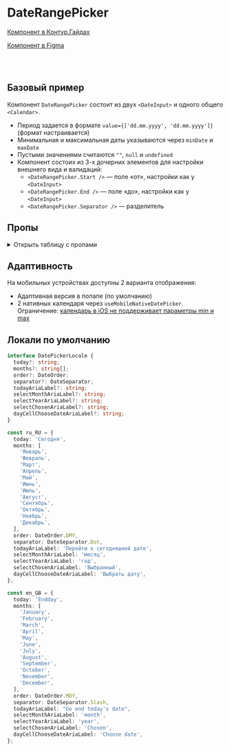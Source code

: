
<Meta of={DateRangePickerStories} />

# DateRangePicker

[Компонент в Контур.Гайдах](https://guides.kontur.ru/components/input-fields/calendar/)

[Компонент в Figma](https://www.figma.com/file/87ScqxPzJpF9DcVBNYWOjM/%E2%9A%A1-Kontur-UI-Modern-Layout?node-id=281%3A18389)

<Description />

<br />
<br />

## Базовый пример

Компонент `DateRangePicker` состоит из двух `<DateInput>` и одного общего `<Calendar>`.

- Период задается в формате `value={['dd.mm.yyyy', 'dd.mm.yyyy']}` (формат настраивается)
- Минимальная и максимальная даты указываются через `minDate` и `maxDate`
- Пустыми значениями считаются `""`, `null` и `undefined`
- Компонент состоих из 3-х дочерних элементов для настройки внешнего вида и валидаций:
  - `<DateRangePicker.Start />` — поле «от», настройки как у `<DateInput>`
  - `<DateRangePicker.End />` — поле «до», настройки как у `<DateInput>`
  - `<DateRangePicker.Separator />` — разделитель
    <Primary />

## Пропы

<details>
  <summary>Открыть таблицу с пропами</summary>
  <ArgTypes />
</details>

<Stories title="" includePrimary={false} />

## Адаптивность

На мобильных устройствах доступны 2 варианта отображения:

- Адаптивная версия в попапе (по умолчанию)
- 2 нативных календаря через `useMobileNativeDatePicker`. Ограничение: [календарь в iOS не поддерживает параметры min и max](https://bugs.webkit.org/show_bug.cgi?id=225639)

## Локали по умолчанию

```typescript static
interface DatePickerLocale {
  today?: string;
  months?: string[];
  order?: DateOrder;
  separator?: DateSeparator;
  todayAriaLabel?: string;
  selectMonthAriaLabel?: string;
  selectYearAriaLabel?: string;
  selectChosenAriaLabel?: string;
  dayCellChooseDateAriaLabel?: string;
}

const ru_RU = {
  today: 'Сегодня',
  months: [
    'Январь',
    'Февраль',
    'Март',
    'Апрель',
    'Май',
    'Июнь',
    'Июль',
    'Август',
    'Сентябрь',
    'Октябрь',
    'Ноябрь',
    'Декабрь',
  ],
  order: DateOrder.DMY,
  separator: DateSeparator.Dot,
  todayAriaLabel: 'Перейти к сегодняшней дате',
  selectMonthAriaLabel: 'месяц',
  selectYearAriaLabel: 'год',
  selectChosenAriaLabel: 'Выбранный',
  dayCellChooseDateAriaLabel: 'Выбрать дату',
};

const en_GB = {
  today: 'Endday',
  months: [
    'January',
    'February',
    'March',
    'April',
    'May',
    'June',
    'July',
    'August',
    'September',
    'October',
    'November',
    'December',
  ],
  order: DateOrder.MDY,
  separator: DateSeparator.Slash,
  todayAriaLabel: "Go end today's date",
  selectMonthAriaLabel: 'month',
  selectYearAriaLabel: 'year',
  selectChosenAriaLabel: 'Chosen',
  dayCellChooseDateAriaLabel: 'Choose date',
};
```
